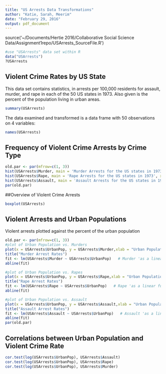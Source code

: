 ```yaml
---
title: "US Arrests Data Transformations"
author: "Katie, Sarah, Meerim"
date: "February 29, 2016"
output: pdf_document
---
```


source('~/Documents/Hertie 2016/Collaborative Social Science Data/Assignment1repo/USArrests_SourceFile.R')


```r
#use "USArrests" data set within R
data("USArrests")
?USArrests
```


## Violent Crime Rates by US State

This data set contains statistics, in arrests per 100,000 residents for assault, murder, and rape in each of the 50 US states in 1973. Also given is the percent of the population living in urban areas.

```r
summary(USArrests)
```

The data examined and transformed is a data frame with 50 observations on 4 variables:

```r
names(USArrests)
```

## Frequency of Violent Crime Arrests by Crime Type

```r
old.par <- par(mfrow=c(1, 3))
hist(USArrests$Murder, main = 'Murder Arrests for the US states in 1973', xlab = 'Murder Arrests per 100,000 residents')
hist(USArrests$Rape, main = 'Rape Arrests for the US states in 1973', xlab = 'Rape Arrests per 100,000 residents')
hist(USArrests$Assault, main = 'Assault Arrests for the US states in 1973', xlab = 'Assault Arrests per 100,000 residents')
par(old.par)
```

##Overview of Violent Crime Arrests
```r
boxplot(USArrests)
```

## Violent Arrests and Urban Populations

Violent arrests plotted against the percent of the urban population

```r
old.par <- par(mfrow=c(1, 3))
#plot of Urban Population vs. Murders
plot(x = USArrests$UrbanPop, y = USArrests$Murder,xlab = "Urban Population (%)", ylab = "Murder (Arrests per 100,000)", pch=0)
title("Murder Arrest Rates")
fit <- lm(USArrests$Murder ~ USArrests$UrbanPop)   # Murder 'as a linear function of' Urban Population
abline(fit)

#plot of Urban Population vs. Rapes
plot(x = USArrests$UrbanPop, y = USArrests$Rape,xlab = "Urban Population (%)", ylab = "Rape (Arrests per 100,000)", pch=1)
title("Rape Arrest Rates")
fit <- lm(USArrests$Rape ~ USArrests$UrbanPop)   # Rape 'as a linear function of' Urban Population
abline(fit)

#plot of Urban Population vs. Assault
plot(x = USArrests$UrbanPop, y = USArrests$Assault,xlab = "Urban Population (%)", ylab = "Assault (Arrests per 100,000)", pch=2)
title("Assault Arrest Rates")
fit <- lm(USArrests$Assault ~ USArrests$UrbanPop)   # Assault 'as a linear function of' Urban Population
abline(fit)
par(old.par)
```


## Correlations between Urban Population and Violent Crime Rate

```r
cor.test(log(USArrests$UrbanPop), USArrests$Assault)
cor.test(log(USArrests$UrbanPop), USArrests$Rape)
cor.test(log(USArrests$UrbanPop), USArrests$Murder)
```




